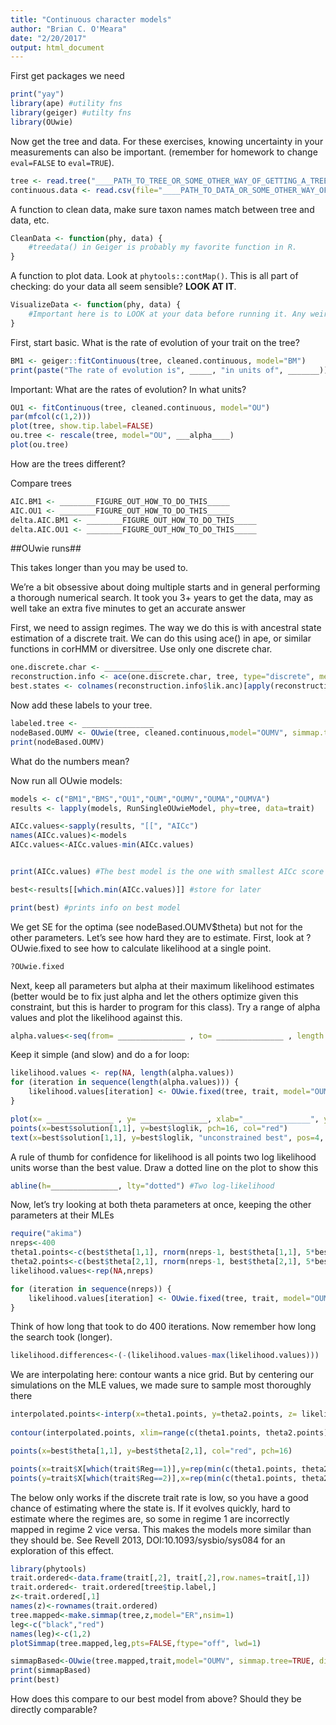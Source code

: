 ```yaml
---
title: "Continuous character models"
author: "Brian C. O'Meara"
date: "2/20/2017"
output: html_document
---
```


First get packages we need

```r

print("yay")
library(ape) #utility fns
library(geiger) #utilty fns
library(OUwie)
```

Now get the tree and data. For these exercises, knowing uncertainty in your measurements can also be important. (remember for homework to change `eval=FALSE` to `eval=TRUE`).

```r
tree <- read.tree("____PATH_TO_TREE_OR_SOME_OTHER_WAY_OF_GETTING_A_TREE____")
continuous.data <- read.csv(file="____PATH_TO_DATA_OR_SOME_OTHER_WAY_OF_GETTING_TRAITS____", stringsAsFactors=FALSE) #death to factors.
```

A function to clean data, make sure taxon names match between tree and data, etc. 

```r
CleanData <- function(phy, data) {
	#treedata() in Geiger is probably my favorite function in R.
}
```

A function to plot data. Look at `phytools::contMap()`. This is all part of checking: do your data all seem sensible? **LOOK AT IT**.

```r
VisualizeData <- function(phy, data) {
	#Important here is to LOOK at your data before running it. Any weird values? Does it all make sense? What about your tree? Polytomies?
}
```

First, start basic. What is the rate of evolution of your trait on the tree? 

```r
BM1 <- geiger::fitContinuous(tree, cleaned.continuous, model="BM")
print(paste("The rate of evolution is", _____, "in units of", _______))
```

Important: What are the rates of evolution? In what units?


```r
OU1 <- fitContinuous(tree, cleaned.continuous, model="OU")
par(mfcol(c(1,2)))
plot(tree, show.tip.label=FALSE)
ou.tree <- rescale(tree, model="OU", ___alpha____)
plot(ou.tree)
```

How are the trees different?

Compare trees

```r
AIC.BM1 <- ________FIGURE_OUT_HOW_TO_DO_THIS_____
AIC.OU1 <- ________FIGURE_OUT_HOW_TO_DO_THIS_____
delta.AIC.BM1 <- ________FIGURE_OUT_HOW_TO_DO_THIS_____
delta.AIC.OU1 <- ________FIGURE_OUT_HOW_TO_DO_THIS_____
```


##OUwie runs##

This takes longer than you may be used to. 

We're a bit obsessive about doing multiple starts and in general performing a thorough numerical search. It took you 3+ years to get the data, may as well take an extra five minutes to get an accurate answer

First, we need to assign regimes. The way we do this is with ancestral state estimation of a discrete trait. We can do this using ace() in ape, or similar functions in corHMM or diversitree. Use only one discrete char.

```r
one.discrete.char <- _____________
reconstruction.info <- ace(one.discrete.char, tree, type="discrete", method="ML", CI=TRUE)
best.states <- colnames(reconstruction.info$lik.anc)[apply(reconstruction.info$lik.anc, 1, which.max)]
```

Now add these labels to your tree.

```r
labeled.tree <- ________________
nodeBased.OUMV <- OUwie(tree, cleaned.continuous,model="OUMV", simmap.tree=FALSE, diagn=FALSE)
print(nodeBased.OUMV)
```

What do the numbers mean?

Now run all OUwie models:

```r
models <- c("BM1","BMS","OU1","OUM","OUMV","OUMA","OUMVA")
results <- lapply(models, RunSingleOUwieModel, phy=tree, data=trait)

AICc.values<-sapply(results, "[[", "AICc")
names(AICc.values)<-models
AICc.values<-AICc.values-min(AICc.values)


print(AICc.values) #The best model is the one with smallest AICc score

best<-results[[which.min(AICc.values)]] #store for later

print(best) #prints info on best model
```

We get SE for the optima (see nodeBased.OUMV$theta) but not for the other parameters. Let's see how hard they are to estimate. 
First, look at ?OUwie.fixed to see how to calculate likelihood at a single point.

```r
?OUwie.fixed
```

Next, keep all parameters but alpha at their maximum likelihood estimates (better would be to fix just alpha and let the others optimize given this constraint, but this is harder to program for this class). Try a range of alpha values and plot the likelihood against this.

```r
alpha.values<-seq(from= _______________ , to= _______________ , length.out=50)
```

Keep it simple (and slow) and do a for loop:

```r
likelihood.values <- rep(NA, length(alpha.values))
for (iteration in sequence(length(alpha.values))) {
	likelihood.values[iteration] <- OUwie.fixed(tree, trait, model="OUMV", alpha=rep(alpha.values[iteration],2), sigma.sq=best$solution[2,], theta=best$theta[,1])$loglik
}

plot(x= _______________ , y= _______________, xlab="_______________", ylab="_______________", type="l", bty="n")
points(x=best$solution[1,1], y=best$loglik, pch=16, col="red")
text(x=best$solution[1,1], y=best$loglik, "unconstrained best", pos=4, col="red")
```

A rule of thumb for confidence for likelihood is all points two log likelihood units worse than the best value. Draw a dotted line on the plot to show this

```r
abline(h=_______________, lty="dotted") #Two log-likelihood 
```

Now, let's try looking at both theta parameters at once, keeping the other parameters at their MLEs

```r
require("akima")
nreps<-400
theta1.points<-c(best$theta[1,1], rnorm(nreps-1, best$theta[1,1], 5*best$theta[1,2])) #center on optimal value, have extra variance
theta2.points<-c(best$theta[2,1], rnorm(nreps-1, best$theta[2,1], 5*best$theta[2,2])) #center on optimal value, have extra variance
likelihood.values<-rep(NA,nreps)

for (iteration in sequence(nreps)) {
	likelihood.values[iteration] <- OUwie.fixed(tree, trait, model="OUMV", alpha=best$solution[1,], sigma.sq=best$solution[2,], theta=c(theta1.points[iteration], theta2.points[iteration]))$loglik
}
```


Think of how long that took to do 400 iterations. Now remember how long the search took (longer).

```r
likelihood.differences<-(-(likelihood.values-max(likelihood.values)))
```

We are interpolating here: contour wants a nice grid. But by centering our simulations on the MLE values, we made sure to sample most thoroughly there

```r
interpolated.points<-interp(x=theta1.points, y=theta2.points, z= likelihood.differences, linear=FALSE, extrap=TRUE, xo=seq(min(theta1.points), max(theta1.points), length = 400), yo=seq(min(theta2.points), max(theta2.points), length = 400))
	
contour(interpolated.points, xlim=range(c(theta1.points, theta2.points)),ylim=range(c(theta1.points, theta2.points)), xlab="Theta 1", ylab="Theta 2", levels=c(2,5,10),add=FALSE,lwd=1, bty="n", asp=1)

points(x=best$theta[1,1], y=best$theta[2,1], col="red", pch=16)

points(x=trait$X[which(trait$Reg==1)],y=rep(min(c(theta1.points, theta2.points)), length(which(trait$Reg==1))), pch=18, col=rgb(0,0,0,.3)) #the tip values in regime 1, plotted along x axis
points(y=trait$X[which(trait$Reg==2)],x=rep(min(c(theta1.points, theta2.points)), length(which(trait$Reg==2))), pch=18, col=rgb(0,0,0,.3)) #the tip values in regime 2, plotted along y axis
```

The below only works if the discrete trait rate is low, so you have a good chance of estimating where the state is. If it evolves quickly, hard to estimate where the regimes are, so some in regime 1 are incorrectly mapped in regime 2 vice versa. This makes the models more similar than they should be. See Revell 2013, DOI:10.1093/sysbio/sys084 for an exploration of this effect.

```r
library(phytools)
trait.ordered<-data.frame(trait[,2], trait[,2],row.names=trait[,1])
trait.ordered<- trait.ordered[tree$tip.label,]
z<-trait.ordered[,1]
names(z)<-rownames(trait.ordered)
tree.mapped<-make.simmap(tree,z,model="ER",nsim=1)
leg<-c("black","red")
names(leg)<-c(1,2)
plotSimmap(tree.mapped,leg,pts=FALSE,ftype="off", lwd=1)

simmapBased<-OUwie(tree.mapped,trait,model="OUMV", simmap.tree=TRUE, diagn=FALSE)
print(simmapBased)
print(best)
```

How does this compare to our best model from above? Should they be directly comparable?

